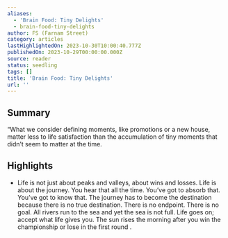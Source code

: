 ```yaml
---
aliases:
  - 'Brain Food: Tiny Delights'
  - brain-food-tiny-delights
author: FS (Farnam Street)
category: articles
lastHighlightedOn: 2023-10-30T10:00:40.777Z
publishedOn: 2023-10-29T00:00:00.000Z
source: reader
status: seedling
tags: []
title: 'Brain Food: Tiny Delights'
url: ''
---
```

## Summary

“What we consider defining moments, like promotions or a new house, matter less to life satisfaction than the accumulation of tiny moments that didn’t seem to matter at the time.

## Highlights

- Life is not just about peaks and valleys, about wins and losses. Life is about the journey. You hear that all the time. You’ve got to absorb that. You’ve got to know that. The journey has to become the destination because there is no true destination. There is no endpoint. There is no goal. All rivers run to the sea and yet the sea is not full. Life goes on; accept what life gives you. The sun rises the morning after you win the championship or lose in the first round .
